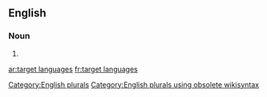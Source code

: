 
==English==

===Noun===
{{head|en}}

# {{plural of|target language}}

[[Category:English plurals]][[Category:English plurals using obsolete wikisyntax]]

[[ar:target languages]]
[[fr:target languages]]